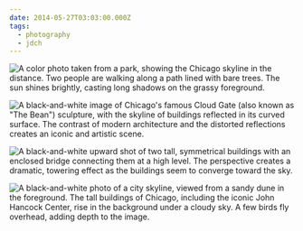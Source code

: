 ```yaml
---
date: 2014-05-27T03:03:00.000Z
tags:
  - photography
  - jdch
---
```

![A color photo taken from a park, showing the Chicago skyline in the distance. Two people are walking along a path lined with bare trees. The sun shines brightly, casting long shadows on the grassy foreground.](../../assets/photos/20140329-IMG_8071.jpg)

![A black-and-white image of Chicago's famous Cloud Gate (also known as "The Bean") sculpture, with the skyline of buildings reflected in its curved surface. The contrast of modern architecture and the distorted reflections creates an iconic and artistic scene.](../../assets/photos/20140327-IMG_3755.jpg)

![A black-and-white upward shot of two tall, symmetrical buildings with an enclosed bridge connecting them at a high level. The perspective creates a dramatic, towering effect as the buildings seem to converge toward the sky.](../../assets/photos/20140527-IMG_4427.jpg)

![A black-and-white photo of a city skyline, viewed from a sandy dune in the foreground. The tall buildings of Chicago, including the iconic John Hancock Center, rise in the background under a cloudy sky. A few birds fly overhead, adding depth to the image.](../../assets/photos/20140524-IMG_4406.jpg)